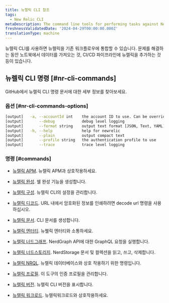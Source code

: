 ```yaml
---
title: 뉴렐릭 CLI 참조
tags:
  - New Relic CLI
metaDescription: The command line tools for performing tasks against New Relic APIs
freshnessValidatedDate: '2024-04-29T00:00:00.000Z'
translationType: machine
---
```


뉴렐릭 CLI를 사용하면 뉴렐릭을 기존 워크플로우에 통합할 수 있습니다. 문제를 해결하는 동안 노트북에서 데이터를 가져오는 것, CI/CD 파이프라인에 뉴렐릭을 추가하는 것 등이 있습니다.

## 뉴렐릭 CLI 명령 [#nr-cli-commands]

GitHub에서 뉴렐릭 CLI 명령 문서에 대한 세부 정보를 찾아보세요.

### 옵션 [#nr-cli-commands-options]

```bash copyable=false
[output]   -a, --accountId int    the account ID to use. Can be overridden by setting NEW_RELIC_ACCOUNT_ID
[output]       --debug            debug level logging
[output]       --format string    output text format [JSON, Text, YAML] (default "JSON")
[output]   -h, --help             help for newrelic
[output]       --plain            output compact text
[output]       --profile string   the authentication profile to use
[output]       --trace            trace level logging
```

### 명령 [#commands]

* [뉴렐릭 APM](https://github.com/newrelic/newrelic-cli/blob/master/docs/cli/newrelic_apm.md). 뉴렐릭 APM과 상호작용하세요.

* [뉴렐릭 완성](https://github.com/newrelic/newrelic-cli/blob/master/docs/cli/newrelic_completion.md). 쉘 완성 기능을 생성합니다.

* [뉴렐릭 구성](https://github.com/newrelic/newrelic-cli/blob/master/docs/cli/newrelic_config.md). 뉴렐릭 CLI의 설정을 관리합니다.

* [뉴렐릭 디코드](https://github.com/newrelic/newrelic-cli/blob/master/docs/cli/newrelic_decode.md). URL 내에서 암호화된 정보를 인쇄하려면 decode url 명령을 사용하십시오.

* [뉴렐릭 문서](https://github.com/newrelic/newrelic-cli/blob/master/docs/cli/newrelic_documentation.md). CLI 문서를 생성합니다.

* [뉴렐릭 엔터티](https://github.com/newrelic/newrelic-cli/blob/master/docs/cli/newrelic_entity.md). 뉴웰릭 엔터티와 소통하세요.

* [뉴렐릭 너드그래프](https://github.com/newrelic/newrelic-cli/blob/master/docs/cli/newrelic_nerdgraph.md). NerdGraph API에 대한 GraphQL 요청을 실행합니다.

* [뉴렐릭 너드스토리지](https://github.com/newrelic/newrelic-cli/blob/master/docs/cli/newrelic_nerdstorage.md). NerdStorage 문서 및 컬렉션을 읽고, 쓰고, 삭제합니다.

* [뉴렐릭 NRQL](https://github.com/newrelic/newrelic-cli/blob/master/docs/cli/newrelic_nrql.md). 뉴렐릭 데이터베이스와 상호 작용하기 위한 명령입니다.

* [뉴렐릭 프로필](https://github.com/newrelic/newrelic-cli/blob/master/docs/cli/newrelic_profile.md). 이 도구의 인증 프로필을 관리합니다.

* [뉴렐릭 버전](https://github.com/newrelic/newrelic-cli/blob/master/docs/cli/newrelic_version.md). 뉴렐릭 CLI 버전을 표시합니다.

* [뉴렐릭 워크로드](https://github.com/newrelic/newrelic-cli/blob/master/docs/cli/newrelic_workload.md). 뉴렐릭워크로드와 상호작용하세요.
